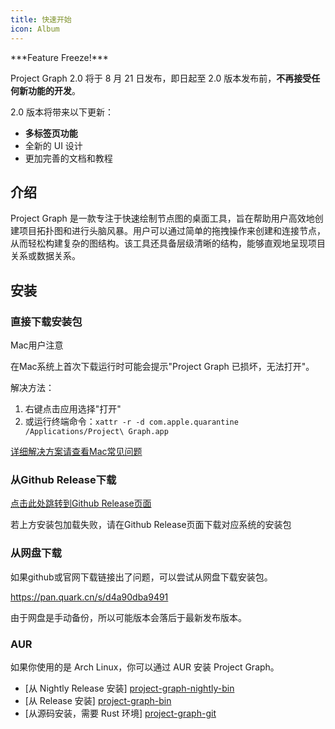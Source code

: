 ```yaml
---
title: 快速开始
icon: Album
---
```



<Callout type="warn">
***Feature Freeze!***

Project Graph 2.0 将于 8 月 21 日发布，即日起至 2.0 版本发布前，**不再接受任何新功能的开发**。

2.0 版本将带来以下更新：

- **多标签页功能**
- 全新的 UI 设计
- 更加完善的文档和教程

</Callout>

## 介绍

Project Graph 是一款专注于快速绘制节点图的桌面工具，旨在帮助用户高效地创建项目拓扑图和进行头脑风暴。用户可以通过简单的拖拽操作来创建和连接节点，从而轻松构建复杂的图结构。该工具还具备层级清晰的结构，能够直观地呈现项目关系或数据关系。

## 安装

### 直接下载安装包

<Download />

<Callout type="warn">
Mac用户注意

在Mac系统上首次下载运行时可能会提示"Project Graph 已损坏，无法打开"。

解决方法：

1. 右键点击应用选择"打开"
2. 或运行终端命令：`xattr -r -d com.apple.quarantine /Applications/Project\ Graph.app`

[详细解决方案请查看Mac常见问题](/docs/app/faq/mac)

</Callout>

### 从Github Release下载

[点击此处跳转到Github Release页面](https://github.com/LiRenTech/project-graph/releases)

若上方安装包加载失败，请在Github Release页面下载对应系统的安装包

### 从网盘下载

如果github或官网下载链接出了问题，可以尝试从网盘下载安装包。

https://pan.quark.cn/s/d4a90dba9491

由于网盘是手动备份，所以可能版本会落后于最新发布版本。

### AUR

如果你使用的是 Arch Linux，你可以通过 AUR 安装 Project Graph。

- [从 Nightly Release 安装] [project-graph-nightly-bin](https://aur.archlinux.org/packages/project-graph-nightly-bin)
- [从 Release 安装] [project-graph-bin](https://aur.archlinux.org/packages/project-graph-bin)
- [从源码安装，需要 Rust 环境] [project-graph-git](https://aur.archlinux.org/packages/project-graph-git)
